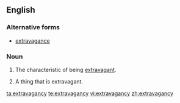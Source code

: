==English==

===Alternative forms===
* [[extravagance]]

===Noun===
{{en-noun|extravagancies|-}}

# {{context|archaic|17-19th centuries}} The characteristic of being [[extravagant]].
# {{context|archaic|17-19th centuries}} A thing that is extravagant.

[[ta:extravagancy]]
[[te:extravagancy]]
[[vi:extravagancy]]
[[zh:extravagancy]]